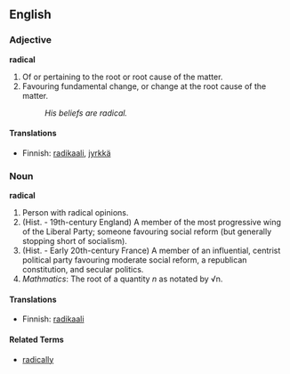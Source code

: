 ==English==

===Adjective===
'''radical'''
#Of or pertaining to the root or root cause of the matter.
#Favouring fundamental change, or change at the root cause of the matter.
#:''His beliefs are radical.''

====Translations====
*Finnish: [[radikaali]], [[jyrkkä]]

===Noun===
'''radical'''
#Person with radical opinions.
#(Hist. - 19th-century England) A member of the most progressive wing of the Liberal Party; someone favouring social reform (but generally stopping short of socialism).
#(Hist. - Early 20th-century France) A member of an influential, centrist political party favouring moderate social reform, a republican constitution, and secular politics.
#<i>Mathmatics</i>: The root of a quantity <i>n</i> as notated by &radic;n.
<!-- chemical definition, free radical ?! -->

====Translations====
*Finnish: [[radikaali]]

====Related Terms====
*[[radically]]